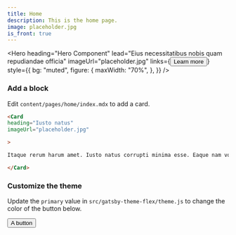 ```yaml
---
title: Home
description: This is the home page.
image: placeholder.jpg
is_front: true
---
```


<Hero
  heading="Hero Component"
  lead="Eius necessitatibus nobis quam repudiandae officia"
  imageUrl="placeholder.jpg"
  links={<Button>Learn more</Button>}
  style={{
    bg: "muted",
    figure: {
      maxWidth: "70%",
    },
  }}
/>

<Section
  heading="Edit this page"
>
<Div style={{
  maxWidth: ["none", "none", "60%"]
}}>

### Add a block

Edit `content/pages/home/index.mdx` to add a card.

```markdown
<Card
heading="Iusto natus"
imageUrl="placeholder.jpg"

>

Itaque rerum harum amet. Iusto natus corrupti minima esse. Eaque nam voluptates veritatis.

</Card>
```

### Customize the theme

Update the `primary` value in `src/gatsby-theme-flex/theme.js` to change the color of the button below.

<Button>A button</Button>

</Div>
</Section>
